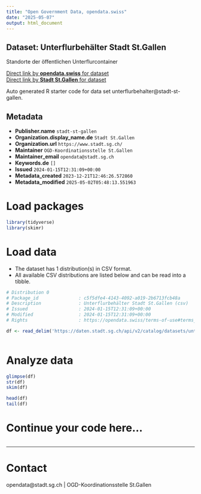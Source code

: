 ```yaml
---
title: "Open Government Data, opendata.swiss"
date: "2025-05-07"
output: html_document
---
```


## Dataset: Unterflurbehälter Stadt St.Gallen

Standorte der öffentlichen Unterflurcontainer

[Direct link by **opendata.swiss** for dataset](https://opendata.swiss/de/dataset/unterflurbehalter)<br>
[Direct link by **Stadt St.Gallen** for dataset](https://daten.stadt.sg.ch/explore/dataset/unterflurbehalter/)

Auto generated R starter code for data set unterflurbehalter@stadt-st-gallen.

## Metadata

- **Publisher.name** `stadt-st-gallen`
- **Organization.display_name.de** `Stadt St.Gallen`
- **Organization.url** `https://www.stadt.sg.ch/`
- **Maintainer** `OGD-Koordinationsstelle St.Gallen`
- **Maintainer_email** `opendata@stadt.sg.ch`
- **Keywords.de** `[]`
- **Issued** `2024-01-15T12:31:09+00:00`
- **Metadata_created** `2023-12-21T12:46:26.572860`
- **Metadata_modified** `2025-05-02T05:48:13.551963`


# Load packages

```r

library(tidyverse)
library(skimr)

```

# Load data

-   The dataset has 1 distribution(s) in CSV format.
-   All available CSV distributions are listed below and can be read into a tibble.

```r

# Distribution 0
# Package_id               : c5f5dfe4-4143-4092-a019-2b6713fcb48a
# Description              : Unterflurbehälter Stadt St.Gallen (csv)
# Issued                   : 2024-01-15T12:31:09+00:00
# Modified                 : 2024-01-15T12:31:09+00:00
# Rights                   : https://opendata.swiss/terms-of-use#terms_by

df <- read_delim('https://daten.stadt.sg.ch/api/v2/catalog/datasets/unterflurbehalter/exports/csv?use_labels=true')



```

# Analyze data

```r

glimpse(df)
str(df)
skim(df)

head(df)
tail(df)

```

# Continue your code here...

```r

```

------------------------------------------------------------------------

# Contact

opendata@stadt.sg.ch | OGD-Koordinationsstelle St.Gallen
